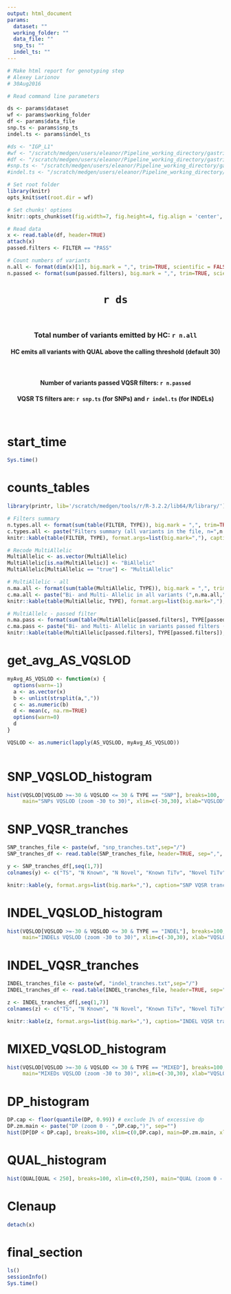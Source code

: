 ```yaml
---
output: html_document
params: 
  dataset: ""
  working_folder: ""
  data_file: ""
  snp_ts: ""
  indel_ts: ""
---
```


```r

# Make html report for genotyping step
# Alexey Larionov
# 30Aug2016

# Read command line parameters

ds <- params$dataset
wf <- params$working_folder
df <- params$data_file
snp.ts <- params$snp_ts
indel.ts <- params$indel_ts

#ds <- "IGP_L1"
#wf <- "/scratch/medgen/users/eleanor/Pipeline_working_directory/gastric_Aug16/gastric/IGP_L1_raw_vcf/histograms/"
#df <- "/scratch/medgen/users/eleanor/Pipeline_working_directory/gastric_Aug16/gastric/IGP_L1_raw_vcf/histograms/IGP_L1_histograms_data.txt"
#snp.ts <- "/scratch/medgen/users/eleanor/Pipeline_working_directory/gastric_Aug16/gastric/IGP_L1_raw_vcf/histograms/snp_tranches.txt"
#indel.ts <- "/scratch/medgen/users/eleanor/Pipeline_working_directory/gastric_Aug16/gastric/IGP_L1_raw_vcf/histograms/indel_tranches.txt"

# Set root folder
library(knitr)
opts_knit$set(root.dir = wf)

# Set chunks' options
knitr::opts_chunk$set(fig.width=7, fig.height=4, fig.align = 'center', fig.path=wf, echo=FALSE)

# Read data
x <- read.table(df, header=TRUE)
attach(x)
passed.filters <- FILTER == "PASS"

# Count numbers of variants
n.all <- format(dim(x)[1], big.mark = ",", trim=TRUE, scientific = FALSE)
n.passed <- format(sum(passed.filters), big.mark = ",", trim=TRUE, scientific = FALSE)

```

<center> <H1> `r ds` </H1> </center> 
<br>
<center> <H3> Total number of variants emitted by HC: `r n.all` </H3> </center>
<center> <H4> HC emits all variants with QUAL above the calling threshold (default 30) </H4> </center>
<br>
<center> <H4> Number of variants passed VQSR filters: `r n.passed` </H4> </center> 
<center> <H4> VQSR TS filters are: `r snp.ts` (for SNPs) and `r indel.ts` (for INDELs)</H4> </center> 
<br>

# start_time

```r

Sys.time()

```

# counts_tables

```r

library(printr, lib='/scratch/medgen/tools/r/R-3.2.2/lib64/R/library/')

# Filters summary
n.types.all <- format(sum(table(FILTER, TYPE)), big.mark = ",", trim=TRUE, scientific = FALSE)
c.types.all <- paste("Filters summary (all variants in the file, n=",n.types.all,")", sep ="")
knitr::kable(table(FILTER, TYPE), format.args=list(big.mark=","), caption=c.types.all)

# Recode MultiAllelic
MultiAllelic <- as.vector(MultiAllelic)
MultiAllelic[is.na(MultiAllelic)] <- "BiAllelic"
MultiAllelic[MultiAllelic == "true"] <- "MultiAllelic"

# MultiAllelic - all
n.ma.all <- format(sum(table(MultiAllelic, TYPE)), big.mark = ",", trim=TRUE, scientific = FALSE)
c.ma.all <- paste("Bi- and Multi- Allelic in all variants (",n.ma.all,")", sep ="")
knitr::kable(table(MultiAllelic, TYPE), format.args=list(big.mark=","), caption=c.ma.all)

# MultiAllelc - passed filter
n.ma.pass <- format(sum(table(MultiAllelic[passed.filters], TYPE[passed.filters])), big.mark = ",", trim=TRUE, scientific = FALSE)
c.ma.pass <- paste("Bi- and Multi- Allelic in variants passed filters (",n.ma.pass,")", sep ="")
knitr::kable(table(MultiAllelic[passed.filters], TYPE[passed.filters]), format.args=list(big.mark=","), caption=c.ma.pass)

```

# get_avg_AS_VQSLOD

```r

myAvg_AS_VQSLOD <- function(x) {
  options(warn=-1)
  a <- as.vector(x)
  b <- unlist(strsplit(a,","))
  c <- as.numeric(b)
  d <- mean(c, na.rm=TRUE)
  options(warn=0)
  d
}

VQSLOD <- as.numeric(lapply(AS_VQSLOD, myAvg_AS_VQSLOD))
  
```


# SNP_VQSLOD_histogram

```r

hist(VQSLOD[VQSLOD >=-30 & VQSLOD <= 30 & TYPE == "SNP"], breaks=100, 
     main="SNPs VQSLOD (zoom -30 to 30)", xlim=c(-30,30), xlab="VQSLOD")

```

# SNP_VQSR_tranches

```r

SNP_tranches_file <- paste(wf, "snp_tranches.txt",sep="/")
SNP_tranches_df <- read.table(SNP_tranches_file, header=TRUE, sep=",", quote="")

y <- SNP_tranches_df[,seq(1,7)]
colnames(y) <- c("TS", "N Known", "N Novel", "Known TiTv", "Novel TiTv", "min VQSLod", "Filter")

knitr::kable(y, format.args=list(big.mark=","), caption="SNP VQSR tranches")

```

# INDEL_VQSLOD_histogram

```r

hist(VQSLOD[VQSLOD >=-30 & VQSLOD <= 30 & TYPE == "INDEL"], breaks=100, 
     main="INDELs VQSLOD (zoom -30 to 30)", xlim=c(-30,30), xlab="VQSLOD")

```

# INDEL_VQSR_tranches

```r

INDEL_tranches_file <- paste(wf, "indel_tranches.txt",sep="/")
INDEL_tranches_df <- read.table(INDEL_tranches_file, header=TRUE, sep=",", quote="")

z <- INDEL_tranches_df[,seq(1,7)]
colnames(z) <- c("TS", "N Known", "N Novel", "Known TiTv", "Novel TiTv", "min VQSLod", "Filter")

knitr::kable(z, format.args=list(big.mark=","), caption="INDEL VQSR tranches")

```

# MIXED_VQSLOD_histogram

```r

hist(VQSLOD[VQSLOD >=-30 & VQSLOD <= 30 & TYPE == "MIXED"], breaks=100, 
     main="MIXEDs VQSLOD (zoom -30 to 30)", xlim=c(-30,30), xlab="VQSLOD")

```

# DP_histogram

```r

DP.cap <- floor(quantile(DP, 0.99)) # exclude 1% of excessive dp
DP.zm.main <- paste("DP (zoom 0 - ",DP.cap,")", sep="")
hist(DP[DP < DP.cap], breaks=100, xlim=c(0,DP.cap), main=DP.zm.main, xlab="DP")

```

# QUAL_histogram

```r

hist(QUAL[QUAL < 250], breaks=100, xlim=c(0,250), main="QUAL (zoom 0 - 250)", xlab="QUAL")

```

# Clenaup

```r

detach(x)

```

# final_section

```r

ls()
sessionInfo()
Sys.time()

```
